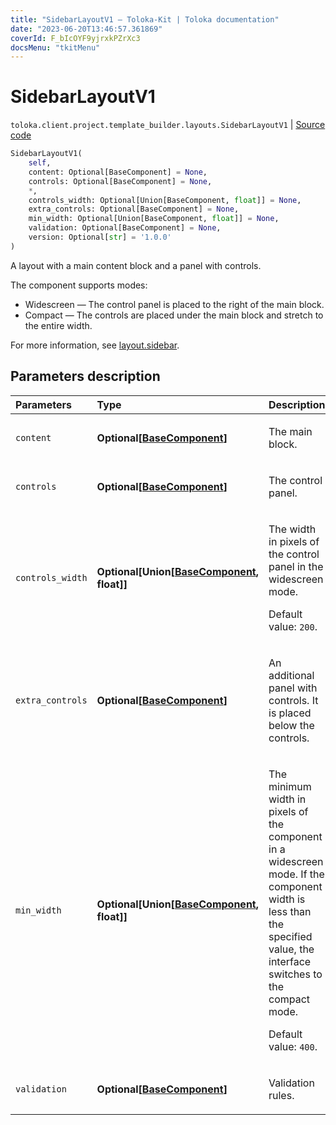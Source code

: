 ```yaml
---
title: "SidebarLayoutV1 — Toloka-Kit | Toloka documentation"
date: "2023-06-20T13:46:57.361869"
coverId: F_bIcOYF9yjrxkPZrXc3
docsMenu: "tkitMenu"
---
```


# SidebarLayoutV1

`toloka.client.project.template_builder.layouts.SidebarLayoutV1` | [Source code](https://github.com/Toloka/toloka-kit/blob/v1.2.0/src/client/project/template_builder/layouts.py#L145)

```python
SidebarLayoutV1(
    self,
    content: Optional[BaseComponent] = None,
    controls: Optional[BaseComponent] = None,
    *,
    controls_width: Optional[Union[BaseComponent, float]] = None,
    extra_controls: Optional[BaseComponent] = None,
    min_width: Optional[Union[BaseComponent, float]] = None,
    validation: Optional[BaseComponent] = None,
    version: Optional[str] = '1.0.0'
)
```

A layout with a main content block and a panel with controls.

The component supports modes:

* Widescreen — The control panel is placed to the right of the main block.
* Compact — The controls are placed under the main block and stretch to the entire width.

For more information, see [layout.sidebar](/docs/template-builder/reference/layout.sidebar).

## Parameters description

| Parameters | Type | Description |
| :----------| :----| :-----------|
`content`|**Optional\[[BaseComponent](/docs/toloka-kit/reference/toloka.client.project.template_builder.base.BaseComponent)\]**|<p>The main block.</p>
`controls`|**Optional\[[BaseComponent](/docs/toloka-kit/reference/toloka.client.project.template_builder.base.BaseComponent)\]**|<p>The control panel.</p>
`controls_width`|**Optional\[Union\[[BaseComponent](/docs/toloka-kit/reference/toloka.client.project.template_builder.base.BaseComponent), float\]\]**|<p>The width in pixels of the control panel in the widescreen mode. </p><p>Default value: `200`.</p>
`extra_controls`|**Optional\[[BaseComponent](/docs/toloka-kit/reference/toloka.client.project.template_builder.base.BaseComponent)\]**|<p>An additional panel with controls. It is placed below the controls.</p>
`min_width`|**Optional\[Union\[[BaseComponent](/docs/toloka-kit/reference/toloka.client.project.template_builder.base.BaseComponent), float\]\]**|<p>The minimum width in pixels of the component in a widescreen mode. If the component width is less than the specified value, the interface switches to the compact mode. </p><p>Default value: `400`.</p>
`validation`|**Optional\[[BaseComponent](/docs/toloka-kit/reference/toloka.client.project.template_builder.base.BaseComponent)\]**|<p>Validation rules.</p>